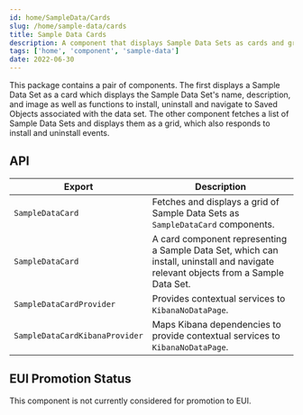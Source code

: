 ```yaml
---
id: home/SampleData/Cards
slug: /home/sample-data/cards
title: Sample Data Cards
description: A component that displays Sample Data Sets as cards and grid of cards.
tags: ['home', 'component', 'sample-data']
date: 2022-06-30
---
```


This package contains a pair of components.  The first displays a Sample Data Set as a card which displays the Sample Data Set's name, description, and image as well as functions to install, uninstall and navigate to Saved Objects associated with the data set.  The other component fetches a list of Sample Data Sets and displays them as a grid, which also responds to install and uninstall events.

## API

| Export | Description |
|---|---|
| `SampleDataCard` | Fetches and displays a grid of Sample Data Sets as `SampleDataCard` components. |
| `SampleDataCard` | A card component representing a Sample Data Set, which can install, uninstall and navigate relevant objects from a Sample Data Set. |
| `SampleDataCardProvider` | Provides contextual services to `KibanaNoDataPage`. |
| `SampleDataCardKibanaProvider` | Maps Kibana dependencies to provide contextual services to `KibanaNoDataPage`. |

## EUI Promotion Status

This component is not currently considered for promotion to EUI.
